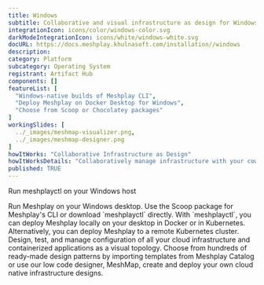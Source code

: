 ```yaml
---
title: Windows
subtitle: Collaborative and visual infrastructure as design for Windows
integrationIcon: icons/color/windows-color.svg
darkModeIntegrationIcon: icons/white/windows-white.svg
docURL: https://docs.meshplay.khulnasoft.com/installation//windows
description: 
category: Platform
subcategory: Operating System
registrant: Artifact Hub
components: []
featureList: [
  "Windows-native builds of Meshplay CLI",
  "Deploy Meshplay on Docker Desktop for Windows",
  "Choose from Scoop or Chocolatey packages"
]
workingSlides: [
  ../_images/meshmap-visualizer.png,
  ../_images/meshmap-designer.png
]
howItWorks: "Collaborative Infrastructure as Design"
howItWorksDetails: "Collaboratively manage infrastructure with your coworkers synchronously sharing the same designs."
published: TRUE
---
```

<p>
Run meshplayctl on your Windows host
</p>
<p>
    Run Meshplay on your Windows desktop. Use the Scoop package for Meshplay's CLI or download `meshplayctl` directly. With `meshplayctl`, you can deploy Meshplay locally on your desktop in Docker or in Kubernetes. Alternatively, you can deploy Meshplay to a remote Kubernetes cluster. Design, test, and manage configuration of all your cloud infrastructure and containerized applications as a visual topology. Choose from hundreds of ready-made design patterns by importing templates from Meshplay Catalog or use our low code designer, MeshMap, create and deploy your own cloud native infrastructure designs.
</p>
